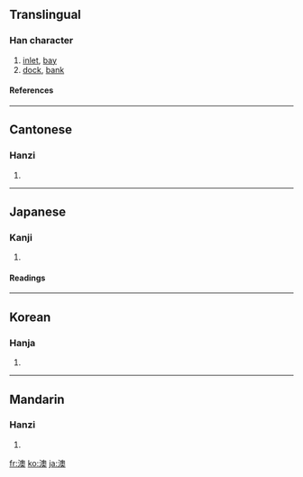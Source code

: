 ==Translingual==
===Han character===
{{Han char|rn=85|rad=水|as=13|sn=16|four=3713<sub>4</sub>|canj=水竹月大 (EHBK)}}
# [[inlet]], [[bay]]
# [[dock]], [[bank]]
====References====
{{Han ref|kx=0653.280|dkj=18412|dj=1063.210|hdz=31744.080|uh=6FB3|ud=28595|bh=BF44|bd=48964}}

----
==Cantonese==
===Hanzi===
{{yue-hanzi|jyut=|y=ou3}}
# {{defn|Cantonese}}

----
==Japanese==
===Kanji===
{{ja-kanji|grade=|rs=水13}}
# {{defn|Japanese}} 
====Readings====
{{ja-readings|on=[[いく]] (iku), [[おく]] (oku), [[おう]] (ō)|kun=[[くま]] (kuma), [[おき]] (oki)}}

----
==Korean==
===Hanja===
{{ko-hanja|hangeul=[[오]], [[옥]]|eumhun=|rv=o, ok|mr=o, ok|y=o, ok}}
# {{defn|Korean}}

----
==Mandarin==
===Hanzi===
{{cmn-hanzi|pin=[[ào]] ([[ao4]])|wg=ao<sup>4</sup>}}
# {{defn|Mandarin}}

[[fr:澳]]
[[ko:澳]]
[[ja:澳]]